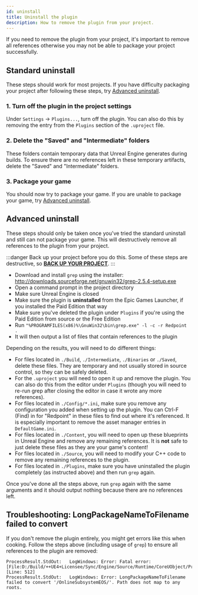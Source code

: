 ```yaml
---
id: uninstall
title: Uninstall the plugin
description: How to remove the plugin from your project.
---
```


If you need to remove the plugin from your project, it's important to remove all references otherwise you may not be able to package your project successfully.

## Standard uninstall

These steps should work for most projects. If you have difficulty packaging your project after following these steps, try [Advanced uninstall](#advanced-uninstall).

### 1. Turn off the plugin in the project settings

Under `Settings` -> `Plugins...`, turn off the plugin. You can also do this by removing the entry from the `Plugins` section of the `.uproject` file.

### 2. Delete the "Saved" and "Intermediate" folders

These folders contain temporary data that Unreal Engine generates during builds. To ensure there are no references left in these temporary artifacts, delete the "Saved" and "Intermediate" folders.

### 3. Package your game

You should now try to package your game. If you are unable to package your game, try [Advanced uninstall](#advanced-uninstall).

## Advanced uninstall

These steps should only be taken once you've tried the standard uninstall and still can not package your game. This will destructively remove all references to the plugin from your project.

:::danger
Back up your project before you do this. Some of these steps are destructive, so <u><strong>BACK UP YOUR PROJECT</strong></u>.
:::

- Download and install `grep` using the installer: http://downloads.sourceforge.net/gnuwin32/grep-2.5.4-setup.exe
- Open a command prompt in the project directory
- Make sure Unreal Engine is closed
- Make sure the plugin is **uninstalled** from the Epic Games Launcher, if you installed the Paid Edition that way
- Make sure you've deleted the plugin under `Plugins` if you're using the Paid Edition from source or the Free Edition
- Run `"%PROGRAMFILES(x86)%\GnuWin32\bin\grep.exe" -l -c -r Redpoint .`
- It will then output a list of files that contain references to the plugin

Depending on the results, you will need to do different things:

- For files located in `./Build`, `./Intermediate`, `./Binaries` or `./Saved`, delete these files. They are temporary and not usually stored in source control, so they can be safely deleted.
- For the `.uproject` you will need to open it up and remove the plugin. You can also do this from the editor under `Plugins` (though you will need to re-run grep after closing the editor in case it wrote any more references).
- For files located in `./Config/*.ini`, make sure you remove any configuration you added when setting up the plugin. You can Ctrl-F (Find) in for "Redpoint" in these files to find out where it's referenced. It is especially important to remove the asset manager entries in `DefaultGame.ini`.
- For files located in `./Content`, you will need to open up these blueprints in Unreal Engine and remove any remaining references. It is **not** safe to just delete these files as they are your game's content!
- For files located in `./Source`, you will need to modify your C++ code to remove any remaining references to the plugin.
- For files located in `./Plugins`, make sure you have uninstalled the plugin completely (as instructed above) and then run `grep` again.

Once you've done all the steps above, run `grep` again with the same arguments and it should output nothing because there are no references left.

## Troubleshooting: LongPackageNameToFilename failed to convert

If you don't remove the plugin entirely, you might get errors like this when cooking. Follow the steps above (including usage of `grep`) to ensure all references to the plugin are removed:

```
ProcessResult.StdOut:   LogWindows: Error: Fatal error: [File:D:/Build/++UE4+Licensee/Sync/Engine/Source/Runtime/CoreUObject/Private/Misc/PackageName.cpp] [Line: 512]
ProcessResult.StdOut:   LogWindows: Error: LongPackageNameToFilename failed to convert '/OnlineSubsystemEOS/'. Path does not map to any roots.
```
